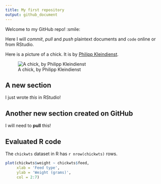 ```yaml
---
title: My first repository
output: github_document
---
```


Welcome to my GitHub repo! :smile:

Here I will *commit*, _pull_ and *push* plaintext documents and `code` online or from RStudio.

Here is a picture of a chick. It is by [Philipp Kleindienst](https://pixabay.com/en/chicks-spring-chicken-plumage-349035/).

![A chick, by Philipp Kleindienst](chick.jpg)

## A new section

I just wrote *this* in RStudio!

## Another new section created on GitHub

I will need to **pull** this!

## Evaluated R code

The `chickwts` dataset in R has `r nrow(chickwts)` rows.

```r
plot(chickwts$weight ~ chickwts$feed,
     xlab = 'Feed type',
     ylab = 'Weight (grams)',
     col = 2:7)
```

